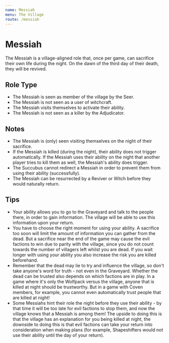 ```yaml
---
name: Messiah
menu: The Village
route: /messiah
---
```


# Messiah

The Messiah is a village-aligned role that, once per game, can sacrifice their own life during the night. On the dawn of the third day of their death, they will be revived.

## Role Type

- The Messiah is seen as member of the village by the Seer.
- The Messiah is not seen as a user of witchcraft.
- The Messiah visits themselves to activate their ability.
- The Messiah is not seen as a killer by the Adjudicator.

## Notes

- The Messiah is (only) seen visiting themselves on the night of their sacrifice.
- If the Messiah is killed (during the night), their ability does not trigger automatically. If the Messiah uses their ability on the night that another player tries to kill them as well, the Messiah's ability does trigger.
- The Succubus cannot redirect a Messiah in order to prevent them from using their ability (successfully).
- The Messiah can be resurrected by a Reviver or Witch before they would naturally return.

## Tips

- Your ability allows you to go to the Graveyard and talk to the people there, in order to gain information. The village will be able to use this information upon your return.
- You have to choose the right moment for using your ability. A sacrifice too soon will limit the amount of information you can gather from the dead. But a sacrifice near the end of the game may cause the evil factions to win due to parity with the village, since you do not count towards the number of villagers left whilst you are dead. If you wait longer with using your ability you also increase the risk you are killed beforehand.
- Remember that the dead may lie to try and influence the village, so don't take anyone's word for truth - not even in the Graveyard. Whether the dead can be trusted also depends on which factions are in play. In a game where it's only the Wolfpack versus the village, anyone that is killed at night should be trustworthy. But in a game with Coven members, for example, you cannot even automatically trust people that are killed at night!
- Some Messiahs hint their role the night before they use their ability - by that time it will be too late for evil factions to stop them, and now the village knows that a Messiah is among them! The upside to doing this is that the village has an explanation for you being killed at night, the downside to doing this is that evil factions can take your return into consideration when making plans (for example, Shapeshifters would not use their ability until the day of your return).
